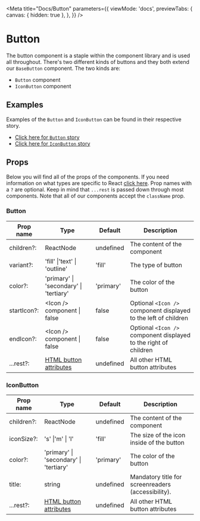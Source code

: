 
<Meta
  title="Docs/Button"
  parameters={{
    viewMode: 'docs',
    previewTabs: {
      canvas: { hidden: true },
    },
  }}
/>

# Button

The button component is a staple within the component library and is used all throughout. There's two different kinds of buttons and they both extend our `BaseButton` component. The two kinds are:

- `Button` component
- `IconButton` component

## Examples

Examples of the `Button` and `IconButton` can be found in their respective story.

- [Click here for `Button` story](/docs/stories-ui-button--filled-button)
- [Click here for `IconButton` story](/docs/stories-ui-iconbutton--button)

## Props

Below you will find all of the props of the components. If you need information on what types are specific to React [click here](https://react-typescript-cheatsheet.netlify.app/docs/advanced/types_react_api/#typesreact).
Prop names with a `?` are optional. Keep in mind that `...rest` is passed down through most components. Note that all of our components accept the `className` prop.

### Button

| Prop name   | Type                                                                           | Default   | Description                                                      |
| ----------- | ------------------------------------------------------------------------------ | --------- | ---------------------------------------------------------------- |
| children?:  | ReactNode                                                                      | undefined | The content of the component                                     |
| variant?:   | 'fill' \|'text' \| 'outline'                                                   | 'fill'    | The type of button                                               |
| color?:     | 'primary' \| 'secondary' \| 'tertiary'                                         | 'primary' | The color of the button                                          |
| startIcon?: | &lt;Icon /> component \| false                                                 | false     | Optional `<Icon />` component displayed to the left of children  |
| endIcon?:   | &lt;Icon /> component \| false                                                 | false     | Optional `<Icon />` component displayed to the right of children |
| ...rest?:   | [HTML button attributes](https://www.w3schools.com/tags/tag_button.asp#table1) | undefined | All other HTML button attributes                                 |

### IconButton

| Prop name  | Type                                                                           | Default   | Description                                        |
| ---------- | ------------------------------------------------------------------------------ | --------- | -------------------------------------------------- |
| children?: | ReactNode                                                                      | undefined | The content of the component                       |
| iconSize?: | 's' \|'m' \| 'l'                                                               | 'fill'    | The size of the icon inside of the button          |
| color?:    | 'primary' \| 'secondary' \| 'tertiary'                                         | 'primary' | The color of the button                            |
| title:     | string                                                                         | undefined | Mandatory title for screenreaders (accessibility). |
| ...rest?:  | [HTML button attributes](https://www.w3schools.com/tags/tag_button.asp#table1) | undefined | All other HTML button attributes                   |
